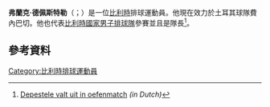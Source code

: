 '''弗蘭克·德佩斯特勒'''（{{lang-nl|Frank Depestele}}；{{bd|1977年|9月3日}}）是一位[[比利時|比利時]]排球運動員。他現在效力於土耳其球隊費內巴切。他也代表[[比利時國家男子排球隊|比利時國家男子排球隊]]參賽並且是隊長<ref>[http://sport.be.msn.com/nl/volleybal/article.html?Article_ID=364224 Depestele valt uit in oefenmatch] {{Wayback|url=http://sport.be.msn.com/nl/volleybal/article.html?Article_ID=364224 |date=20120315180423 }} ''(in Dutch)''</ref>。
==參考資料== 
{{reflist}}
[[Category:比利時排球運動員|Category:比利時排球運動員]]